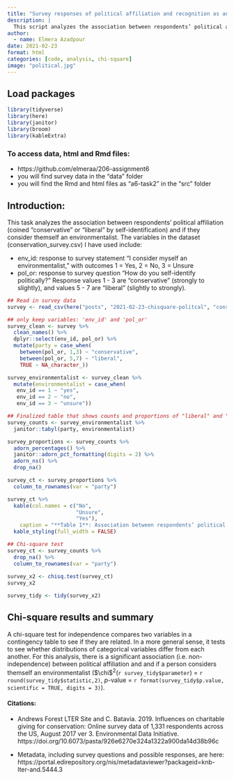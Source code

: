 ```yaml
---
title: "Survey responses of political affiliation and recognition as an environmentalist with chi-square analysis"
description: |
  This script analyzes the association between respondents’ political affiliation (coined “conservative” or “liberal” by self-identification) and if they consider themself an environmentalist, followed by a chi-square test for independence.
author:
  - name: Elmera Azadpour
date: 2021-02-23
format: html
categories: [code, analysis, chi-square]
image: "political.jpg"
---
```


## Load packages

```r
library(tidyverse)
library(here)
library(janitor)
library(broom)
library(kableExtra)
```

### To access data, html and Rmd files:

-   https://github.com/elmeraa/206-assignment6
-   you will find survey data in the "data" folder
-   you will find the Rmd and html files as "a6-task2" in the "src" folder

## Introduction:

This task analyzes the association between respondents' political affiliation (coined "conservative" or "liberal" by self-identification) and if they consider themself an environmentalist. The variables in the dataset (conservation_survey.csv) I have used include:

-   env_id: response to survey statement "I consider myself an environmentalist," with outcomes 1 = Yes, 2 = No, 3 = Unsure
-   pol_or: response to survey question "How do you self-identify politically?" Response values 1 - 3 are "conservative" (strongly to slightly), and values 5 - 7 are "liberal" (slightly to strongly).

```r
## Read in survey data 
survey <- read_csv(here("posts", "2021-02-23-chisquare-politcal", "conservation_survey.csv"))
```

```r
## only keep variables: 'env_id' and 'pol_or'
survey_clean <- survey %>% 
  clean_names() %>% 
  dplyr::select(env_id, pol_or) %>% 
  mutate(party = case_when(
    between(pol_or, 1,3) ~ "conservative",
    between(pol_or, 5,7) ~ "liberal",
    TRUE ~ NA_character_))

survey_environmentalist <- survey_clean %>%  
  mutate(environmentalist = case_when(
   env_id == 1 ~ "yes",
   env_id == 2 ~ "no",
   env_id == 3 ~ "unsure"))
```

```r
## Finalized table that shows counts and proportions of "liberal" and "conservative" survey respondents who responded with "yes", "no" and "unsure" to the statement: "I consider myself an environmentalist"
survey_counts <- survey_environmentalist %>% 
  janitor::tabyl(party, environmentalist)

survey_proportions <- survey_counts %>% 
  adorn_percentages() %>% 
  janitor::adorn_pct_formatting(digits = 2) %>% 
  adorn_ns() %>% 
  drop_na()

survey_ct <- survey_proportions %>% 
  column_to_rownames(var = "party")

survey_ct %>%  
  kable(col.names = c("No",
                      "Unsure",
                      "Yes"),
    caption = "**Table 1**: Association between respondents’ political affiliation (“conservative” or “liberal” by self-identification) vs if they consider themself an environmentalist") %>% 
  kable_styling(full_width = FALSE) 
```

```r
## Chi-square test
survey_ct <- survey_counts %>%   
  drop_na() %>% 
  column_to_rownames(var = "party")
  
survey_x2 <- chisq.test(survey_ct)
survey_x2

survey_tidy <- tidy(survey_x2)
```

## Chi-square results and summary

A chi-square test for independence compares two variables in a contingency table to see if they are related. In a more general sense, it tests to see whether distributions of categorical variables differ from each another. For this analysis, there is a significant association (i.e. non-independence) between political affiliation and and if a person considers themself an environmentalist (\$\\chi\$^2^(`r survey_tidy$parameter`) = `r round(survey_tidy$statistic,2)`, *p*-value = `r format(survey_tidy$p.value, scientific = TRUE, digits = 3)`).

#### Citations:

-   Andrews Forest LTER Site and C. Batavia. 2019. Influences on charitable giving for conservation: Online survey data of 1,331 respondents across the US, August 2017 ver 3. Environmental Data Initiative. https://doi.org/10.6073/pasta/926e6270e324a1322a900da14d38b96c

-   Metadata, including survey questions and possible responses, are here: https://portal.edirepository.org/nis/metadataviewer?packageid=knb-lter-and.5444.3
